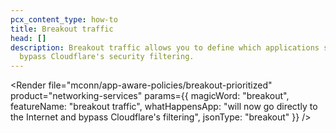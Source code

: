 ```yaml
---
pcx_content_type: how-to
title: Breakout traffic
head: []
description: Breakout traffic allows you to define which applications should
  bypass Cloudflare's security filtering.
---
```



<Render file="mconn/app-aware-policies/breakout-prioritized"
	product="networking-services"
	params={{
	magicWord: "breakout",
	featureName: "breakout traffic",
	whatHappensApp: "will now go directly to the Internet and bypass Cloudflare's filtering",
	jsonType: "breakout"
	}} />